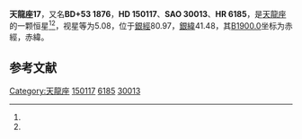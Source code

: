 {{Starbox begin
| name = 天龍座17
}}
{{Starbox observe
| epoch = [[J2000.0|J2000.0]]
| constell = [[天龍座|天龍座]]<ref name=SIMBAD>{{cite web
 | url=http://simbad.u-strasbg.fr/simbad/sim-id?Ident=HR+6185
 | title =Pulsating variable Star
 | publisher=Centre de Données astronomiques de Strasbourg
 | work=SIMBAD
 | accessdate=2012-07-13}}</ref><ref name=DATA>{{cite web
 | url=http://vizier.u-strasbg.fr/viz-bin/VizieR-5?-out.add=.&-source=5050&-corr=PK=HR&-out.max=9999&HR=6185
 | title=VizieR Detailed Page
 | accessdate=2012-07-13
 | archive-date=2016-03-04
 | archive-url=https://web.archive.org/web/20160304202409/http://vizier.u-strasbg.fr/viz-bin/VizieR-5?-out.add=.&-source=5050&-corr=PK=HR&-out.max=9999&HR=6185
 | dead-url=no
 }}</ref>
| 星官 = 七公
| ra = {{RA|16|36|13.7}}<ref name=SIMBAD /><ref name=DATA />
| dec = {{DEC|+52|55|28}}<ref name=SIMBAD /><ref name=DATA />
| appmag_v = 5.08<ref name=SIMBAD /><ref name=DATA />
}}
{{Starbox character
| class = B9V<ref name=SIMBAD /><ref name=DATA />
| b-v = -0.04<ref name=SIMBAD /><ref name=DATA />
| u-b = -0.15<ref name=SIMBAD /><ref name=DATA />
| r-i = <ref name=SIMBAD /><ref name=DATA />
| variable = 
}}
{{Starbox astrometry
| radial_v = -0.15
| prop_mo_ra = -10
| parallax = 0.01
| p_error =
}}
{{Starbox catalog
| names =BD+53 1876，[[SAO星表|SAO]] 30013，[[HD星表|HD]] 150117，[[HR星表|HR]] 6185}}
{{Starbox reference |Simbad=HR+6185}}
{{Starbox end}}

'''天龍座17'''，又名'''BD+53 1876'''，'''HD 150117'''、'''SAO 30013'''、'''HR 6185'''，是[[天龍座|天龍座]]的一颗恒星<ref name=SIMBAD /><ref name=DATA />，视星等为5.08，位于[[銀道座標系|銀經]]80.97，[[銀道座標系|銀緯]]41.48，其[[B1900.0|B1900.0]]坐标为赤經{{RA|16|33|51.9}}，赤緯{{DEC|+53|41.48|31}}。

== 参考文献 ==
{{reflist}}

{{star-stub}}

{{天龍座恒星}}
[[Category:天龍座|Category:天龍座]]
[[Category:HD和HDE天體|150117]]
[[Category:HR天體|6185]]
[[Category:SAO天體|30013]]